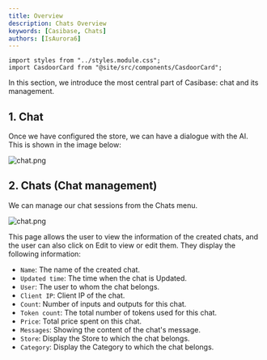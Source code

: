 ```yaml
---
title: Overview
description: Chats Overview
keywords: [Casibase, Chats]
authors: [IsAurora6]
---
```


```mdx-code-block
import styles from "../styles.module.css";
import CasdoorCard from "@site/src/components/CasdoorCard";
```

In this section, we introduce the most central part of Casibase: chat and its management.

## 1. Chat

Once we have configured the store, we can have a dialogue with the AI. This is shown in the image below:

![chat.png](/img/chat/chat.png)

## 2. Chats (Chat management)

We can manage our chat sessions from the Chats menu.

![chat.png](/img/chat/chats.png)

This page allows the user to view the information of the created chats, and the user can also click on Edit to view or edit them. They display the following information:

- `Name`: The name of the created chat.
- `Updated time`: The time when the chat is Updated.
- `User`: The user to whom the chat belongs.
- `Client IP`: Client IP of the chat.
- `Count`: Number of inputs and outputs for this chat.
- `Token count`: The total number of tokens used for this chat.
- `Price`: Total price spent on this chat.
- `Messages`: Showing the content of the chat's message.
- `Store`: Display the Store to which the chat belongs.
- `Category`: Display the Category to which the chat belongs.
